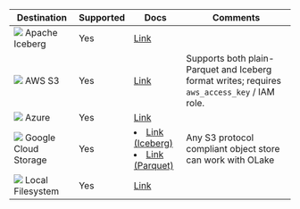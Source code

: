 | Destination                                                                         | Supported | Docs                                | Comments                                                                                     |
| ----------------------------------------------------------------------------------- | --------- | ----------------------------------- | -------------------------------------------------------------------------------------------- |
| <img src="/img/logo/iceberg.png"  className="mt-3"  height={20} /> Apache Iceberg   | Yes       | [Link](/docs/writers/iceberg/overview) |                                                                                              |
| <img src="/img/logo/s3.png"  className="mt-3"  height={20} /> AWS S3                | Yes       | [Link](/docs/writers/parquet/s3/)      | Supports both plain-Parquet and Iceberg format writes; requires `aws_access_key` / IAM role. |
| <img src="/img/logo/azure-adls.png"  className="mt-3"  height={20} /> Azure         | Yes       | [Link](/docs/writers/iceberg/azure/)   |                                                                                              |
| <img src="/img/logo/gcs.png"  className="mt-3"  height={20} /> Google Cloud Storage | Yes       | <li>[Link (Iceberg)](/docs/writers/iceberg/gcs/)</li> <li>  [Link (Parquet)](/docs/writers/parquet/gcs/) </li> | Any S3 protocol compliant object store can work with OLake                                   |
| <img src="/img/logo/local.png"  className="mt-3"  height={20} /> Local Filesystem   | Yes       | [Link](/docs/writers/parquet/troubleshoot)    |                                                                                              |
